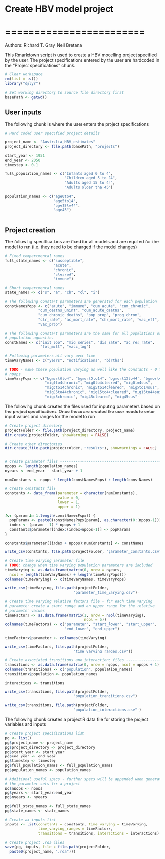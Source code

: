 # Create HBV model project
# ========================

Authors: Richard T. Gray, Neil Bretana

This Rmarkdown script is used to create a HBV modelling project specified 
by the user. The project specifications entered by the user are hardcoded 
in the "Project specifications" chunk.

```r
# Clear workspace
rm(list = ls()) 
library("dplyr")

# Set working directory to source file directory first
basePath <- getwd()

```

## User inputs

The following chunk is where the user enters the project specifications

```r
# Hard coded user specified project details

project_name <- "Australia_HBV_estimates"
project_directory <- file.path(basePath, "projects")

start_year <- 1951
end_year <- 2050
timestep <- 0.1

full_population_names <- c("Infants aged 0 to 4", 
                           "Children aged 5 to 14",
                           "Adults aged 15 to 44", 
                           "Adults older tha 45")

population_names <- c("age0to4", 
                      "age5to14", 
                      "age15to44", 
                      "age45")
  
```

## Project creation

The following specifications are fixed for all models and are required 
for the model to run (i.e. they need to be changed if the model changes)

```r
# Fixed compartmental names
full_state_names <- c("susceptible",  
                      "acute", 
                      "chronic", 
                      "cleared",
                      "immune")

# Short compartmental names
state_names <- c("s", "a", "ch", "cl", "i")

```

```r
# The following constant parameters are generated for each population 
constNamesPops <- c("acute", "immune", "cum_acute", "cum_chronic", 
               "cum_deaths_uninf", "cum_acute_deaths",
               "cum_chronic_deaths", "pop_prop", "prog_chron",
               "clr_rate", "ac_mort_rate", "chr_mort_rate", "vac_eff",
               "vac_prop")

# The following constant parameters are the same for all populations or
# population agnostic.
constNames <- c("init_pop", "mig_series", "dis_rate", "ac_res_rate",
                "fol_mult", "vacc_tog")

# Following parameters all vary over time
timeVaryNames <- c("years", "notifications", "births")

# TODO - make these population varying as well like the constants - 0 to 
# npops
timeVaryPops <- c("bgmort0to4", "bgmort5to14", "bgmort15to44", "bgmort45",
                  "mig0to4chronic", "mig0to4cleared", "mig0to4sus",
                  "mig5to14chronic", "mig5to14cleared", "mig5to14sus", 
                  "mig15to44chronic", "mig15to44cleared", "mig15to44sus", 
                  "mig45chronic", "mig45cleared", "mig45sus")

```

The following chunk creates the files used for inputing parameters based 
on the project specifications. Once these are created the user needs to
enter input values and ranges for the model to run

```r
# Create project directory
projectFolder <- file.path(project_directory, project_name)
dir.create(projectFolder, showWarnings = FALSE)

# Create other directories
dir.create(file.path(projectFolder, "results"), showWarnings = FALSE)


# Create parameter files -------------------------------------------------
npops <- length(population_names)
nyears <- end_year - start_year + 1

numConstants <- npops * length(constNamesPops) + length(constNames)

# Create constants file
constants <- data_frame(parameter = character(numConstants),
                        value = 0,
                        lower = 1,
                        upper = 1)

for (param in 1:length(constNamesPops)) {
  popParams <- paste0(constNamesPops[param], as.character(0:(npops-1)))
  index <- (param - 1) * npops + 1
  constants$parameter[index:(index+npops-1)] <- popParams
}

constants$parameter[(index + npops):numConstants] <- constNames

write_csv(constants, file.path(projectFolder, "parameter_constants.csv"))

# Create time varying paramater file
# TODO: change when time varying population paramaters are included
timeVarying <- as.data.frame(matrix(0, nrow = nyears, 
  ncol = length(timeVaryNames) + length(timeVaryPops)))
colnames(timeVarying) <- c(timeVaryNames, timeVaryPops)

write_csv(timeVarying, file.path(projectFolder,
                               "parameter_time_varying.csv"))

# Create time varying relative factors file - for each time varying 
# parameter create a start range and an upper range for the relative
# parameter values
timeFactors <- as.data.frame(matrix(1, nrow = ncol(timeVarying), 
                                    ncol = 5))
colnames(timeFactors) <- c("parameter", "start_lower", "start_upper", 
                           "end_lower", "end_upper")

timeFactors$parameter <- colnames(timeVarying)

write_csv(timeFactors, file.path(projectFolder,
                               "time_varying_ranges.csv"))

# Create associated transitions and interactions files -------------------
transitions <- as.data.frame(matrix(0, nrow = npops, ncol = npops + 1))
colnames(transitions) <- c("population", population_names)
transitions$population <- population_names

interactions <- transitions

write_csv(transitions, file.path(projectFolder,
                               "population_transitions.csv"))

write_csv(transitions, file.path(projectFolder,
                               "population_interactions.csv"))

```

The following chunk creates a project R data file for storing the project 
variables and inputs

```r
# Create project specifications list
pg <- list()
pg$project_name <- project_name
pg$project_directory <- project_directory
pg$start_year <- start_year
pg$end_year <- end_year
pg$timestep <- timestep
pg$full_population_names <- full_population_names
pg$population_names <- population_names

# Additional useful specs - further specs will be appended when generating
# the parameter sets for a project
pg$npops <- npops
pg$years <- start_year:end_year
pg$nyears <- nyears

pg$full_state_names <- full_state_names
pg$state_names <- state_names

# Create an inputs list
inputs <- list(constants = constants, time_varying = timeVarying,
               time_varying_ranges = timeFactors,
               transitions = transitions, interactions = interactions)

# Create project .rda files
save(pg, inputs, file = file.path(projectFolder,
  paste0(project_name, ".rda")))

```
